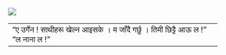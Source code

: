 ::: {#img .container}
![](images/p-2.jpg){fig-alt="\"ए उर्गेन ! साथीहरू खेल्न आइसके । म जाँदै गर्छु । तिमी छिट्टै आऊ ल !\"\"ल नाना ल !\"" fig-align="center"}
:::

::: {#html #body #p .container}
+------------------------------------------------------------+
| "ए उर्गेन ! साथीहरू खेल्न आइसके । म जाँदै गर्छु । तिमी छिट्टै आऊ ल !"\ |
| "ल नाना ल !"                                               |
+------------------------------------------------------------+
:::
